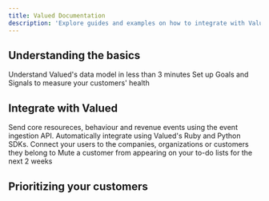```yaml
---
title: Valued Documentation
description: 'Explore guides and examples on how to integrate with Valued'
---
```


## Understanding the basics

<CardGroup cols={2}>
  <Card
    title="Valued's data model"
    icon="star"
    href="data-reference/introduction"
  >
   Understand Valued's data model in less than 3 minutes
  </Card>
  <Card
    title="Goals and Signals"
    icon="bullseye"
    href="guides/goals-and-signals"
  >
    Set up Goals and Signals to measure your customers' health
  </Card>
</CardGroup>


## Integrate with Valued

<CardGroup cols={2}>
  <Card
    title="Event Ingestion API"
    icon="wand-magic-sparkles"
    href="guides/ingestion-api"
  >
    Send core resoureces, behaviour and revenue events using the event ingestion API.
  </Card>
  <Card
    title="SDK Libraries"
    icon="code"
    href="integrations/sdks"
  >
    Automatically integrate using Valued's Ruby and Python SDKs.
  </Card>
  <Card
    title= "Connecting users to customers"
    icon="people-group"
    href="core-resources/membership"
  >
    Connect your users to the companies, organizations or customers they belong to 
  </Card>
  <Card
    title="Mute your customers"
    icon="volume-xmark"
    href="guides/muting-a-customer"
  >
    Mute a customer from appearing on your to-do lists for the next 2 weeks
  </Card>
</CardGroup>


## Prioritizing your customers
